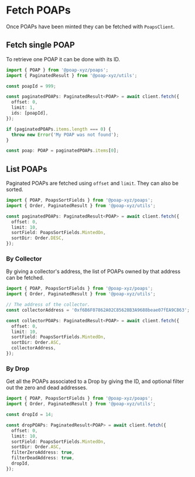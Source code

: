 # Fetch POAPs

Once POAPs have been minted they can be fetched with `PoapsClient`.

## Fetch single POAP

To retrieve one POAP it can be done with its ID.

```typescript
import { POAP } from '@poap-xyz/poaps';
import { PaginatedResult } from '@poap-xyz/utils';

const poapId = 999;

const paginatedPOAPs: PaginatedResult<POAP> = await client.fetch({
  offset: 0,
  limit: 1,
  ids: [poapId],
});

if (paginatedPOAPs.items.length === 0) {
  throw new Error('My POAP was not found');
}

const poap: POAP = paginatedPOAPs.items[0];
```

## List POAPs

Paginated POAPs are fetched using `offset` and `limit`. They can also be sorted.

```typescript
import { POAP, PoapsSortFields } from '@poap-xyz/poaps';
import { Order, PaginatedResult } from '@poap-xyz/utils';

const paginatedPOAPs: PaginatedResult<POAP> = await client.fetch({
  offset: 0,
  limit: 10,
  sortField: PoapsSortFields.MintedOn,
  sortDir: Order.DESC,
});
```

### By Collector

By giving a collector's address, the list of POAPs owned by that address can be
fetched.

```typescript
import { POAP, PoapsSortFields } from '@poap-xyz/poaps';
import { Order, PaginatedResult } from '@poap-xyz/utils';

// The address of the collector.
const collectorAddress = '0xf6B6F07862A02C85628B3A9688beae07fEA9C863';

const collectorPOAPs: PaginatedResult<POAP> = await client.fetch({
  offset: 0,
  limit: 10,
  sortField: PoapsSortFields.MintedOn,
  sortDir: Order.ASC,
  collectorAddress,
});
```

### By Drop

Get all the POAPs associated to a Drop by giving the ID, and optional filter out
the zero and dead addresses.

```typescript
import { POAP, PoapsSortFields } from '@poap-xyz/poaps';
import { Order, PaginatedResult } from '@poap-xyz/utils';

const dropId = 14;

const dropPOAPs: PaginatedResult<POAP> = await client.fetch({
  offset: 0,
  limit: 10,
  sortField: PoapsSortFields.MintedOn,
  sortDir: Order.ASC,
  filterZeroAddress: true,
  filterDeadAddress: true,
  dropId,
});
```
